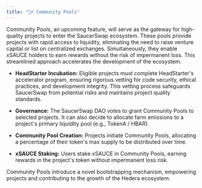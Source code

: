 ```yaml
---
title: "🏊‍♂️ Community Pools"
---
```


Community Pools, an upcoming feature, will serve as the gateway for high-quality projects to enter the SaucerSwap ecosystem. These pools provide projects with rapid access to liquidity, eliminating the need to raise venture capital or list on centralized exchanges. Simultaneously, they enable xSAUCE holders to earn rewards without the risk of impermanent loss. This streamlined approach accelerates the development of the ecosystem.

* **HeadStarter Incubation:** Eligible projects must complete HeadStarter's accelerator program, ensuring rigorous vetting for code security, ethical practices, and development integrity. This vetting process safeguards SaucerSwap from potential risks and maintains project quality standards.

* **Governance:** The SaucerSwap DAO votes to grant Community Pools to selected projects. It can also decide to allocate farm emissions to a project's primary liquidity pool (e.g., TokenA / HBAR).

* **Community Pool Creation:** Projects initiate Community Pools, allocating a percentage of their token's max supply to be distributed over time.

* **xSAUCE Staking:** Users stake xSAUCE in Community Pools, earning rewards in the project's token without impermanent loss risk.

Community Pools introduce a novel bootstrapping mechanism, empowering projects and contributing to the growth of the Hedera ecosystem.